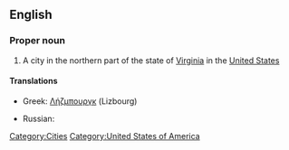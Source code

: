==English==

===Proper noun===
{{wikipedia|Leesburg, Virginia}}
{{en-proper noun}}

# A city in the northern part of the state of [[Virginia]] in the [[United States]]

====Translations====
{{top}}
* Greek: [[Λήζμπουργκ]] (Lizbourg)
{{mid}}
* Russian: {{t|ru|Лисбург|m|tr=Lisbúrg|sc=Cyrl}}
{{bottom}}

[[Category:Cities]]
[[Category:United States of America]]
